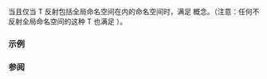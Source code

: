 {{cpp/experimental/reflect/title|Namespace}}
{{cpp/experimental/reflect/navbar}}
{{ddcl | since=reflection_ts | header=experimental/reflect | 1=
template&lt; class T &gt;
concept Namespace = Scope&lt;T&gt; &amp;&amp; /* 见下文 */;
}}

当且仅当 T 反射包括全局命名空间在内的命名空间时，满足 {{tt|Namespace}} 概念。（注意：任何不反射全局命名空间的这种 T 也满足 {{tt|ScopeMember}}）。

===示例===
{{todo|examples}}

===参阅===
{{todo|templatization}}